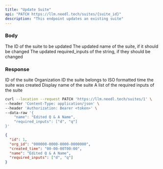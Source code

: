 ```yaml
---
title: "Update Suite"
api: "PATCH https://llm.needl.tech/suites/{suite_id}"
description: "This endpoint updates an existing suite"
---
```


### Body

<ParamField body="suite_id" type="number">
  The ID of the suite to be updated
</ParamField>

<ParamField body="name" type="string?">
  The updated name of the suite, if it should be changed
</ParamField>

<ParamField body="required_inputs" type="string[]?">
  The updated required_inputs of the string, if they should be changed
</ParamField>

### Response

<ResponseField name="id" type="number">
  ID of the suite
</ResponseField>

<ResponseField name="org_id" type="string">
  Organization ID the suite belongs to
</ResponseField>

<ResponseField name="created_time" type="string">
  ISO formatted time the suite was created
</ResponseField>

<ResponseField name="name" type="string">
  Display name of the suite
</ResponseField>

<ResponseField name="required_inputs" type="string[]">
  A list of the required inputs of the suite
</ResponseField>

<RequestExample>

```bash Example Request
curl --location --request PATCH 'https://llm.needl.tech/suites/1' \
--header 'Content-Type: application/json' \
--header 'Authorization: Bearer <token>' \
--data-raw '{
    "name": "Edited Q & A Name",
    "required_inputs": ["d", "q"]
}'
```

</RequestExample>

<ResponseExample>

```json Response
{
  "id": 1,
  "org_id": "000000-0000-0000-0000000",
  "created_time": "00-00-00T00:00",
  "name": "Edited Q & A Name",
  "required_inputs": ["d", "q"]
}
```

</ResponseExample>
